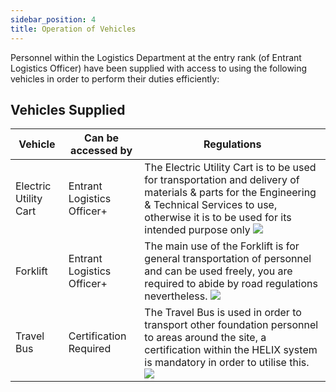 ```yaml
---
sidebar_position: 4
title: Operation of Vehicles 
---
```

Personnel within the Logistics Department at the <Highlight color="#00C09A">entry rank (of Entrant Logistics Officer)</Highlight> 
have been supplied with access to using the following vehicles in order to perform their duties efficiently:


## Vehicles Supplied
| Vehicle       | Can be accessed by    | Regulations                                                                                                                                                                                                                                                                                                                                                                                                                                                                                                                                                                                                                                   |
| -------------- | ------------------ | ----------------- |
| Electric Utility Cart     | Entrant Logistics Officer+ | The Electric Utility Cart is to be used for transportation and delivery of materials & parts for the Engineering & Technical Services to use, otherwise it is to be used for its intended purpose only    ![](./images/utilitycart3.png) | 
| Forklift     | Entrant Logistics Officer+ | The main use of the Forklift is for general transportation of personnel and can be used freely, you are required to abide by road regulations nevertheless.    ![](./images/forklift.png) | 
| Travel Bus     | Certification Required | The Travel Bus is used in order to transport other foundation personnel to areas around the site, a certification within the HELIX system is mandatory in order to utilise this.  ![](./images/utilitycart2.png) | 